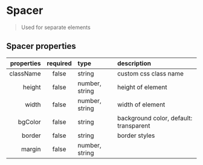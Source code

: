 
<Meta of={SpacerStories} />

# Spacer

> Used for separate elements

## Spacer properties

| properties | required | type           | description                            |
| ---------: | :------: | :------------- | :------------------------------------- |
|  className |  false   | string         | custom css class name                  |
|     height |  false   | number, string | height of element                      |
|      width |  false   | number, string | width of element                       |
|    bgColor |  false   | string         | background color, default: transparent |
|     border |  false   | string         | border styles                          |
|     margin |  false   | number, string |                                        |

<Canvas>
  <Story of={SpacerStories.Default} />
</Canvas>

<Canvas>
  <Story of={SpacerStories.Margin} />
</Canvas>

